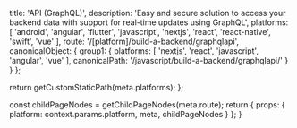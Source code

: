 
  title: 'API (GraphQL)',
  description: 'Easy and secure solution to access your backend data with support for real-time updates using GraphQL',
  platforms: [
    'android',
    'angular',
    'flutter',
    'javascript',
    'nextjs',
    'react',
    'react-native',
    'swift',
    'vue'
  ],
  route: '/[platform]/build-a-backend/graphqlapi',
  canonicalObject: {
    group1: {
      platforms: [
        'nextjs',
        'react',
        'javascript',
        'angular',
        'vue'
      ],
      canonicalPath: '/javascript/build-a-backend/graphqlapi/'
    }
  }
};

  return getCustomStaticPath(meta.platforms);
};

  const childPageNodes = getChildPageNodes(meta.route);
  return {
    props: {
      platform: context.params.platform,
      meta,
      childPageNodes
    }
  };
}

<Overview childPageNodes={props.childPageNodes} />
